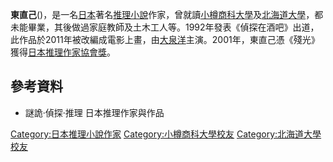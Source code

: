{{Infobox writer <!-- for more information see [[:Template:Infobox_writer/doc|:Template:Infobox writer/doc]] -->
| name = 
東直己| image =
| caption =
| birth_date = {{birth date|1956|4|12|df=y}}
| birth_place = [[北海道|北海道]][[札幌市|札幌市]][[白石區|白石區]]
| death_date = 
| death_place = 
| occupation = [[小說家|小說家]]
| genre = [[推理小說|推理小說]]
| movement =
| notableworks =
| influences =
| influenced =
| website =
}}
'''東直己'''({{bd|1956年|4月12日|||}})，是一名[[日本|日本]]著名[[推理小說|推理小說]]作家，曾就讀[[小樽商科大學|小樽商科大學]]及[[北海道大學|北海道大學]]，都未能畢業，其後做過家庭教師及土木工人等。1992年發表《偵探在酒吧》出道，此作品於2011年被改編成電影上畫，由[[大泉洋|大泉洋]]主演。2001年，東直己憑《殘光》獲得[[日本推理作家協會獎|日本推理作家協會獎]]。

==參考資料==
*謎詭·偵探·推理 日本推理作家與作品
{{DEFAULTSORT:Azuma}}
[[Category:日本推理小說作家|Category:日本推理小說作家]]
[[Category:小樽商科大學校友|Category:小樽商科大學校友]]
[[Category:北海道大學校友|Category:北海道大學校友]]